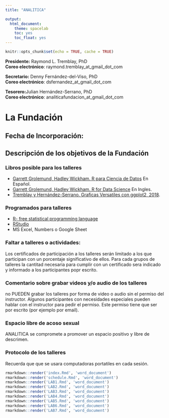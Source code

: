 ```yaml
---
title: "ANALITICA"

output:
  html_document: 
    theme: spacelab
    toc: yes
    toc_float: yes
---
```


```r
knitr::opts_chunk$set(echo = TRUE, cache = TRUE)
```


**Presidente:** Raymond L. Tremblay, PhD   
**Coreo electrónico**: raymond.tremblay_at_gmail_dot_com	

**Secretario:** Denny Fernández-del-Viso, PhD   
**Coreo electrónico**: dsfernandez_at_gmail_dot_com 

**Tesorero:**Julian Hernández-Serrano, PhD   
**Coreo electrónico**: analiticafundacion_at_gmail_dot_com 

# La Fundación

## Fecha de Incorporación: 

## Descripción de los objetivos de la Fundación





### Libros posible para los talleres      
 
- [Garrett Grolemund, Hadley Wickham. R para Ciencia de Datos](https://es.r4ds.hadley.nz) En Español.
- [Garrett Grolemund, Hadley Wickham. R for Data Science](https://r4ds.had.co.nz) En Ingles.
- [Tremblay y Hernández-Serrano. Graficas Versatiles con ggplot2, 2018](https://www.amazon.com/Gráficas-Versátiles-ggplot2-Análisis-Spanish-ebook/dp/B07P2Q87H2/ref=sr_1_1?dchild=1&keywords=Graficas+versatiles&qid=1591404029&sr=8-1).


### Programados para talleres
- [R- free statistical programming language](https://cran.r-project.org/) 
- [RStudio](https://rstudio.com)
- MS Excel, Numbers o Google Sheet




### Faltar a talleres o actividades:
Los certificados de participación a los talleres serán limitado a los que participan con un porcentaje significativo de ellos.  Para cada grupos de talleres la cantitad necesaria para cumplir con un certificado sera indicado y informado a los participantes popr escrito.      



### Comentario sobre grabar videos y/o audio de los talleres
no PUEDEN grabar los talleres por forma de video o audio sin el permiso del instructor.  Algunos participantes con necesidades especiales pueden hablar con el instructor para pedir el permiso.  Este permiso tiene que ser por escrito (por ejemplo por email).  


### Espacio libre de acoso sexual
ANALITICA se compromete a promover un espacio positivo y libre de descrimen. 

### Protocolo de los talleres
Recuerda que que se usara computadoras portatiles en cada sesión.


```r
rmarkdown::render('index.Rmd', 'word_document')
rmarkdown::render('schedule.Rmd', 'word_document')
rmarkdown::render('LAB1.Rmd', 'word_document')
rmarkdown::render('LAB2.Rmd', 'word_document')
rmarkdown::render('LAB3.Rmd', 'word_document')
rmarkdown::render('LAB4.Rmd', 'word_document')
rmarkdown::render('LAB5.Rmd', 'word_document')
rmarkdown::render('LAB6.Rmd', 'word_document')
rmarkdown::render('LAB7.Rmd', 'word_document')

```